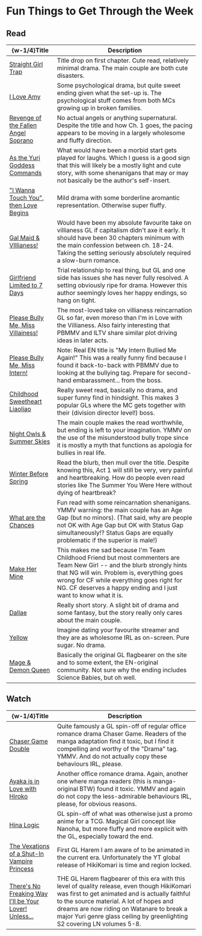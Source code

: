 #   Fun Things to Get Through the Week

##  Read

|  \{w-1/4\}Title  |  Description  |
|  ----  |  ----  |
|  [Straight Girl Trap](https://tapas.io/series/straight-girl-trap/)  |  Title drop on first chapter. Cute read, relatively minimal drama. The main couple are both cute disasters.  |
|  [I Love Amy](https://www.tappytoon.com/en/book/i-love-amy)  |  Some psychological drama, but quite sweet ending given what the set-up is. The psychological stuff comes from both MCs growing up in broken families.  |
|  [Revenge of the Fallen Angel Soprano](https://comic-walker.com/detail/KC_006778_S/episodes/KC_0067780000200011_E)  |  No actual angels or anything supernatural. Despite the title and how Ch. 1 goes, the pacing appears to be moving in a largely wholesome and fluffy direction.  |
|  [As the Yuri Goddess Commands](https://storia.takeshobo.co.jp/manga/yurigamisama/)  |  What would have been a morbid start gets played for laughs. Which I guess is a good sign that this will likely be a mostly light and cute story, with some shenanigans that may or may not basically be the author's self-insert.  |
|  ["I Wanna Touch You", then Love Begins](https://storia.takeshobo.co.jp/manga/furekoi/)  |  Mild drama with some borderline aromantic representation. Otherwise super fluffy.  |
|  [Gal Maid & VIllianess!](https://ichijin-plus.com/comics/140594018976160)  |  Would have been my absolute favourite take on villianess GL if capitalism didn't axe it early. It should have been 30 chapters minimum with the main confession between ch. 18-24. Taking the setting seriously absolutely required a slow-burn romance.  |
|  [Girlfriend Limited to 7 Days](https://comic-walker.com/detail/KC_005863_S/episodes/KC_0058630001400011_E)  |  Trial relationship to real thing, but GL and one side has issues she has never fully resolved. A setting obviously ripe for drama. However this author seemingly loves her happy endings, so hang on tight.  |
|  [Please Bully Me, Miss Villainess!](https://manga.bilibili.com/detail/mc30716)  |  The most-loved take on villianess reincarnation GL so far, even moreso than I'm in Love with the Villianess. Also fairly interesting that PBMMV and ILTV share similar plot driving ideas in later acts.  |
|  [Please Bully Me, Miss Intern!](https://manga.bilibili.com/detail/mc32305)  |  Note: Real EN title is "My Intern Bullied Me Again!" This was a really funny find because I found it back-to-back with PBMMV due to looking at the bullying tag. Prepare for second-hand embarassment... from the boss.  |
|  [Childhood Sweetheart Liaoliao](https://manga.bilibili.com/detail/mc32084)  |  Really sweet read, basically no drama, and super funny find in hindsight. This makes 3 popular GLs where the MC gets together with their (division director level!) boss.  |
|  [Night Owls & Summer Skies](https://www.webtoons.com/en/romance/night-owls-and-summer-skies/list?title_no=4747)  |  The main couple makes the read worthwhile, but ending is left to your imagination. YMMV on the use of the misunderstood bully trope since it is mostly a myth that functions as apologia for bullies in real life.  |
|  [Winter Before Spring](https://www.webtoons.com/en/drama/winter-before-spring/list?title_no=6400)  |  Read the blurb, then mull over the title. Despite knowing this, Act 1 will still be very, very painful and heartbreaking. How do people even read stories like The Summer You Were Here without dying of heartbreak?  |
|  [What are the Chances](https://www.webtoons.com/en/canvas/what-are-the-chances/list?title_no=480113)  |  Fun read with some reincarnation shenanigans. YMMV warning: the main couple has an Age Gap (but no minors). (That said, why are people not OK with Age Gap but OK with Status Gap simultaneously!? Status Gaps are equally problematic if the superior is male!)  |
|  [Make Her Mine](https://www.webtoons.com/en/canvas/make-her-mine/list?title_no=916067)  |  This makes me sad because I'm Team Childhood Friend but most commenters are Team New Girl -- and the blurb strongly hints that NG will win. Problem is, everything goes wrong for CF while everything goes right for NG. CF deserves a happy ending and I just want to know what it is.  |
|  [Dallae](https://www.webtoons.com/en/romance/dallae/list?title_no=8368)  |  Really short story. A slight bit of drama and some fantasy, but the story really only cares about the main couple.  |
|  [Yellow](https://www.webtoons.com/en/canvas/yellow/list?title_no=840112)  |  Imagine dating your favourite streamer and they are as wholesome IRL as on-screen. Pure sugar. No drama.  |
|  [Mage & Demon Queen](https://www.webtoons.com/en/comedy/mage-and-demon-queen/list?title_no=1438)  |  Basically the original GL flagbearer on the site and to some extent, the EN-original community. Not sure why the ending includes Science Babies, but oh well.  |

##  Watch

|  \{w-1/4\}Title  |  Description  |
|  ----  |  ----  |
|  [Chaser Game Double](https://www.gagaoolala.com/en/videos/3992/chaser-game-w-2024-s01e01)  |  Quite famously a GL spin-off of regular office romance drama Chaser Game. Readers of the manga adaptation find it toxic, but I find it compelling and worthy of the "Drama" tag. YMMV. And do not actually copy these behaviours IRL, please.  |
|  [Ayaka is in Love with Hiroko](https://www.gagaoolala.com/en/videos/4521/ayaka-is-in-love-with-hiroko-2024-s01e01)  |  Another office romance drama. Again, another one where manga readers (this is manga-original BTW) found it toxic. YMMV and again do not copy the less-admirable behaviours IRL, please, for obvious reasons.  |
|  [Hina Logic](https://www.youtube.com/playlist?list=PLwLSw1_eDZl12grj-StM5rf3UOWjX_ZCg)  |  GL spin-off of what was otherwise just a promo anime for a TCG. Magical Girl concept like Nanoha, but more fluffy and more explicit with the GL, especially toward the end.  |
|  [The Vexations of a Shut-In Vampire Princess](https://www.youtube.com/playlist?list=PLhGamQZtJ7K8O7i0ypG3qsLtqViTmmjot)  |  First GL Harem I am aware of to be animated in the current era. Unfortunately the YT global release of HikiKomari is time and region locked.  |
|  [There's No Freaking Way I'll be Your Lover! Unless...](https://www.youtube.com/playlist?list=PLhGamQZtJ7K8yocPHbrtrYmX8NdN6hvOW)  |  THE GL Harem flagbearer of this era with this level of quality release, even though HikiKomari was first to get animated and is actually faithful to the source material. A lot of hopes and dreams are now riding on Watanare to break a major Yuri genre glass ceiling by greenlighting S2 covering LN volumes 5-8.  |
